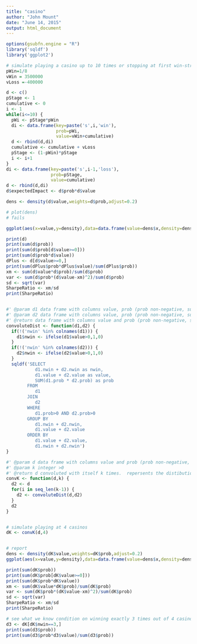 ```yaml
---
title: "casino"
author: "John Mount"
date: "June 14, 2015"
output: html_document
---
```



```r
options(gsubfn.engine = "R")
library('sqldf')
library('ggplot2')

# simulate playing a casino up to 10 times or stopping at first win-streak of length 3 (8=2^3)
pWin=1/8
vWin = 3500000
vLoss =-400000

d <- c()
pStage <- 1
cumulative <- 0
i <- 1
while(i<=10) {
  pWi <- pStage*pWin
  di <- data.frame(key=paste('s',i,'win'),
                   prob=pWi,
                   value=vWin+cumulative)
  d <- rbind(d,di)
  cumulative <- cumulative + vLoss
  pStage <- (1-pWin)*pStage
  i <- i+1
}
di <- data.frame(key=paste('s',i-1,'loss'),
                 prob=pStage,
                 value=cumulative)
d <- rbind(d,di)
d$expectedImpact <- d$prob*d$value

dens <- density(d$value,weights=d$prob,adjust=0.2)

# plot(dens)
# fails

ggplot(aes(x=value,y=density),data=data.frame(value=dens$x,density=dens$y)) + geom_line()

print(d)
print(sum(d$prob))
print(sum(d$prob[d$value>=0]))
print(sum(d$prob*d$value))
dPlus <- d[d$value>=0,]
print(sum(dPlus$prob*dPlus$value)/sum(dPlus$prob))
xm <- sum(d$value*d$prob)/sum(d$prob)
var <- sum(d$prob*(d$value-xm)^2)/sum(d$prob)
sd <- sqrt(var)
SharpeRatio <- xm/sd
print(SharpeRatio)


#' @param d1 data frame with columns value, prob (prob non-negative, sums to 1 or less), and optional nwin
#' @param d2 data frame with columns value, prob (prob non-negative, sums to 1 or less), and optional nwin
#' @return data frame with columns value and prob (prob non-negative, sums to 1) representing the probility any of sum of d1.value+d2.value would be seen when one event is draw from the first frame (with probability d1.prob) and another event is draw from the second frame (with probability d2.prob).  This is commonly called a convolution of discrete probability distributions.
convoluteDist <- function(d1,d2) {
  if(!('nwin' %in% colnames(d1))) {
    d1$nwin <- ifelse(d1$value>0,1,0)
  }
  if(!('nwin' %in% colnames(d2))) {
    d2$nwin <- ifelse(d2$value>0,1,0)
  }
  sqldf('SELECT
           d1.nwin + d2.nwin as nwin,
           d1.value + d2.value as value,
           SUM(d1.prob * d2.prob) as prob
        FROM
           d1
        JOIN
           d2
        WHERE
           d1.prob>0 AND d2.prob>0
        GROUP BY
           d1.nwin + d2.nwin,
           d1.value + d2.value
        ORDER BY
           d1.value + d2.value,
           d1.nwin + d2.nwin')
}

#' @param d data frame with columns value and prob (prob non-negative, sums to 1)
#' @param k integer >0
#' @return d convoluted with itself k times.  repersents the distibutions of outcomes of sums of k-events
convK <- function(d,k) {
  d2 <- d
  for(i in seq_len(k-1)) {
    d2 <- convoluteDist(d,d2)
  }
  d2
}


# simulate playing at 4 casinos
dK <- convK(d,4)


# report
dens <- density(dK$value,weights=dK$prob,adjust=0.2)
ggplot(aes(x=value,y=density),data=data.frame(value=dens$x,density=dens$y)) + geom_line()

print(sum(dK$prob))
print(sum(dK$prob[dK$value>=0]))
print(sum(dK$prob*dK$value))
xm <- sum(dK$value*dK$prob)/sum(dK$prob)
var <- sum(dK$prob*(dK$value-xm)^2)/sum(dK$prob)
sd <- sqrt(var)
SharpeRatio <- xm/sd
print(SharpeRatio)

# see what we know condition on winning exactly 3 times out of 4 casinos
d3 <- dK[dK$nwin==3,]
print(sum(d3$prob))
print(sum(d3$prob*d3$value)/sum(d3$prob))
```
